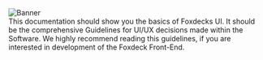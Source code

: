 
<Meta title="Getting Started/Introduction"/>

<style>
  {`
    .sbdocs {
      background: black;
     }
  `}
</style>

<img alt="Banner" src={Banner} />


<article className="flex gap-4 p-4 my-4 text-sm text-white rounded-md shadow-2xl shadow-primary-500/60 normalize-p bg-primary-500">
  <span className="fi fi-rr-hand-wave !text-2xl" />
  This documentation should show you the basics of Foxdecks UI. It should be the comprehensive Guidelines for UI/UX
  decisions made within the Software. We highly recommend reading this guidelines, if you are interested in development
  of the Foxdeck Front-End.
</article>